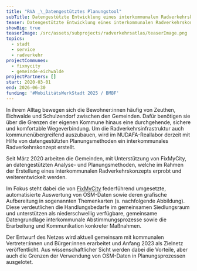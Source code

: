 ```yaml
---
title: "RVA _\_Datengestütztes Planungstool"
subTitle: Datengestützte Entwicklung eines interkommunalen Radverkehrskonzepts
teaser: Datengestützte Entwicklung eines interkommunalen Radverkehrskonzepts
showBig: true
teaserImage: /src/assets/subprojects/radverkehrsatlas/teaserImage.png
topics:
  - stadt
  - service
  - radverkehr
projectCommunes:
  - fixmycity
  - gemeinde-eichwalde
projectPartners: []
start: 2020-03-01
end: 2026-06-30
funding: '#MobilitätsWerkStadt 2025 / BMBF'
---
```

In ihrem Alltag bewegen sich die Bewohner:innen häufig von Zeuthen, Eichwalde und Schulzendorf zwischen den Gemeinden. Dafür benötigen sie über die Grenzen der eigenen Kommune hinaus eine durchgehende, sichere und komfortable Wegeverbindung. Um die Radverkehrsinfrastruktur auch kommunenübergreifend auszubauen, wird im NUDAFA-Reallabor derzeit mit Hilfe von datengestützten Planungsmethoden ein interkommunales Radverkehrskonzept erstellt.

Seit März 2020 arbeiten die Gemeinden, mit Unterstützung von FixMyCity, an datengestützten Analyse- und Planungsmethoden, welche im Rahmen der Erstellung eines interkommunalen Radverkehrskonzepts erprobt und weiterentwickelt werden.

Im Fokus steht dabei die von [FixMyCity](https://www.fixmycity.de/) federführend umgesetzte, automatisierte Auswertung von OSM-Daten sowie deren grafische Aufbereitung in sogenannten Themenkarten (s. nachfolgende Abbildung). Diese verdeutlichen die Handlungsbedarfe im gemeinsamen Siedlungsraum und unterstützen als niederschwellig verfügbare, gemeinsame Datengrundlage interkommunale Abstimmungsprozesse sowie die Erarbeitung und Kommunikation konkreter Maßnahmen.

Der Entwurf des Netzes wird aktuell gemeinsam mit kommunalen Vertreter:innen und Bürger:innen erarbeitet und Anfang 2023 als Zielnetz veröffentlicht. Aus wissenschaftlicher Sicht werden dabei die Vorteile, aber auch die Grenzen der Verwendung von OSM-Daten in Planungsprozessen ausgelotet.
